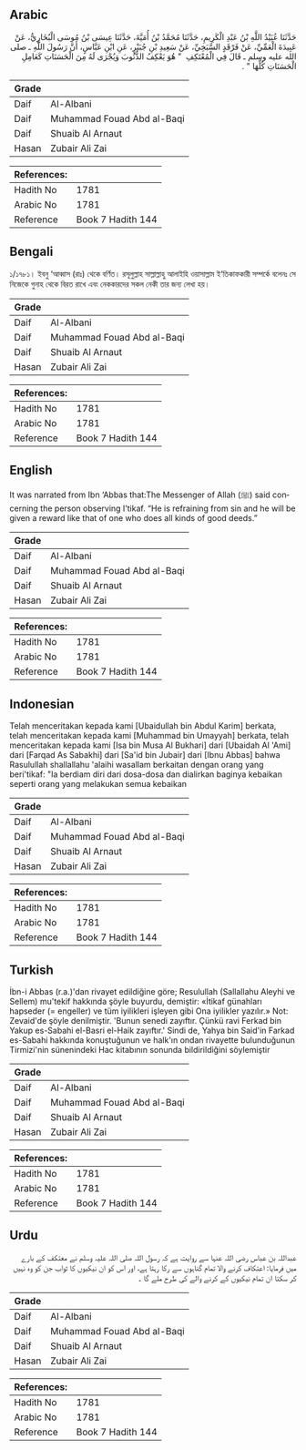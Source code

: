 ## Arabic


<div dir="rtl" lang="ar" style={{fontSize:'larger',backgroundColor:'#f8f9fa',padding:20}}>
حَدَّثَنَا عُبَيْدُ اللَّهِ بْنُ عَبْدِ الْكَرِيمِ، حَدَّثَنَا مُحَمَّدُ بْنُ أُمَيَّةَ، حَدَّثَنَا عِيسَى بْنُ مُوسَى الْبُخَارِيُّ، عَنْ عَبِيدَةَ الْعَمِّيِّ، عَنْ فَرْقَدٍ السَّبَخِيِّ، عَنْ سَعِيدِ بْنِ جُبَيْرٍ، عَنِ ابْنِ عَبَّاسٍ، أَنَّ رَسُولَ اللَّهِ ـ صلى الله عليه وسلم ـ قَالَ فِي الْمُعْتَكِفِ ‏ "‏ هُوَ يَعْكِفُ الذُّنُوبَ وَيُجْرَى لَهُ مِنَ الْحَسَنَاتِ كَعَامِلِ الْحَسَنَاتِ كُلِّهَا ‏"‏ ‏.‏
</div>
<div style={{backgroundColor:'#f8f9fa',padding:20, marginBottom: 10}}><table> <thead> <tr> <th>Grade</th> <th></th> </tr> </thead> <tbody> <tr><td>Daif</td><td>Al-Albani</td></tr><tr><td>Daif</td><td>Muhammad Fouad Abd al-Baqi</td></tr><tr><td>Daif</td><td>Shuaib Al Arnaut</td></tr><tr><td>Hasan</td><td>Zubair Ali Zai</td></tr></tbody></table><table> <thead> <tr> <th>References:</th> <th></th> </tr> </thead> <tbody><tr><td>Hadith No</td><td>1781</td></tr><tr><td>Arabic No</td><td>1781</td></tr><tr><td>Reference</td><td>Book 7 Hadith 144</td></tr></tbody></table></div>

## Bengali


<div dir="ltr" lang="bn" style={{fontSize:'larger',backgroundColor:'#f8f9fa',padding:20}}>
১/১৭৮১। ইবনু ‘আব্বাস (রাঃ) থেকে বর্ণিত। রসূলুল্লাহ সাল্লাল্লাহু আলাইহি ওয়াসাল্লাম ই‘তিকাফকারী সম্পর্কে বলেনঃ সে নিজেকে গুনাহ থেকে বিরত রাখে এবং নেককারদের সকল নেকী তার জন্য লেখা হয়।
</div>
<div style={{backgroundColor:'#f8f9fa',padding:20, marginBottom: 10}}><table> <thead> <tr> <th>Grade</th> <th></th> </tr> </thead> <tbody> <tr><td>Daif</td><td>Al-Albani</td></tr><tr><td>Daif</td><td>Muhammad Fouad Abd al-Baqi</td></tr><tr><td>Daif</td><td>Shuaib Al Arnaut</td></tr><tr><td>Hasan</td><td>Zubair Ali Zai</td></tr></tbody></table><table> <thead> <tr> <th>References:</th> <th></th> </tr> </thead> <tbody><tr><td>Hadith No</td><td>1781</td></tr><tr><td>Arabic No</td><td>1781</td></tr><tr><td>Reference</td><td>Book 7 Hadith 144</td></tr></tbody></table></div>

## English


<div dir="ltr" lang="en" style={{fontSize:'larger',backgroundColor:'#f8f9fa',padding:20}}>
It was narrated from Ibn ‘Abbas that:The Messenger of Allah (ﷺ) said concerning the person observing I’tikaf. “He is refraining from sin and he will be given a reward like that of one who does all kinds of good deeds.”
</div>
<div style={{backgroundColor:'#f8f9fa',padding:20, marginBottom: 10}}><table> <thead> <tr> <th>Grade</th> <th></th> </tr> </thead> <tbody> <tr><td>Daif</td><td>Al-Albani</td></tr><tr><td>Daif</td><td>Muhammad Fouad Abd al-Baqi</td></tr><tr><td>Daif</td><td>Shuaib Al Arnaut</td></tr><tr><td>Hasan</td><td>Zubair Ali Zai</td></tr></tbody></table><table> <thead> <tr> <th>References:</th> <th></th> </tr> </thead> <tbody><tr><td>Hadith No</td><td>1781</td></tr><tr><td>Arabic No</td><td>1781</td></tr><tr><td>Reference</td><td>Book 7 Hadith 144</td></tr></tbody></table></div>

## Indonesian


<div dir="ltr" lang="id" style={{fontSize:'larger',backgroundColor:'#f8f9fa',padding:20}}>
Telah menceritakan kepada kami [Ubaidullah bin Abdul Karim] berkata, telah menceritakan kepada kami [Muhammad bin Umayyah] berkata, telah menceritakan kepada kami [Isa bin Musa Al Bukhari] dari [Ubaidah Al 'Ami] dari [Farqad As Sabakhi] dari [Sa'id bin Jubair] dari [Ibnu Abbas] bahwa Rasulullah shallallahu 'alaihi wasallam berkaitan dengan orang yang beri'tikaf: "Ia berdiam diri dari dosa-dosa dan dialirkan baginya kebaikan seperti orang yang melakukan semua kebaikan
</div>
<div style={{backgroundColor:'#f8f9fa',padding:20, marginBottom: 10}}><table> <thead> <tr> <th>Grade</th> <th></th> </tr> </thead> <tbody> <tr><td>Daif</td><td>Al-Albani</td></tr><tr><td>Daif</td><td>Muhammad Fouad Abd al-Baqi</td></tr><tr><td>Daif</td><td>Shuaib Al Arnaut</td></tr><tr><td>Hasan</td><td>Zubair Ali Zai</td></tr></tbody></table><table> <thead> <tr> <th>References:</th> <th></th> </tr> </thead> <tbody><tr><td>Hadith No</td><td>1781</td></tr><tr><td>Arabic No</td><td>1781</td></tr><tr><td>Reference</td><td>Book 7 Hadith 144</td></tr></tbody></table></div>

## Turkish


<div dir="ltr" lang="tr" style={{fontSize:'larger',backgroundColor:'#f8f9fa',padding:20}}>
İbn-i Abbas (r.a.)'dan rivayet edildiğine göre; Resulullah (Sallallahu Aleyhi ve Sellem) mu'tekif hakkında şöyle buyurdu, demiştir: «İtikaf günahları hapseder (= engeller) ve tüm iyilikleri işleyen gibi Ona iyilikler yazılır.» Not: Zevaid'de şöyle denilmiştir. 'Bunun senedi zayıftır. Çünkü ravi Ferkad bin Yakup es-Sabahi el-Basri el-Haik zayıftır.' Sindi de, Yahya bin Said'in Farkad es-Sabahi hakkında konuştuğunun ve halk'ın ondan rivayette bulunduğunun Tirmizi'nin sünenindeki Hac kitabının sonunda bildirildiğini söylemiştir
</div>
<div style={{backgroundColor:'#f8f9fa',padding:20, marginBottom: 10}}><table> <thead> <tr> <th>Grade</th> <th></th> </tr> </thead> <tbody> <tr><td>Daif</td><td>Al-Albani</td></tr><tr><td>Daif</td><td>Muhammad Fouad Abd al-Baqi</td></tr><tr><td>Daif</td><td>Shuaib Al Arnaut</td></tr><tr><td>Hasan</td><td>Zubair Ali Zai</td></tr></tbody></table><table> <thead> <tr> <th>References:</th> <th></th> </tr> </thead> <tbody><tr><td>Hadith No</td><td>1781</td></tr><tr><td>Arabic No</td><td>1781</td></tr><tr><td>Reference</td><td>Book 7 Hadith 144</td></tr></tbody></table></div>

## Urdu


<div dir="rtl" lang="ur" style={{fontSize:'larger',backgroundColor:'#f8f9fa',padding:20}}>
عبداللہ بن عباس رضی اللہ عنہا سے روایت ہے کہ رسول اللہ صلی اللہ علیہ وسلم نے معتکف کے بارے میں فرمایا: اعتکاف کرنے والا تمام گناہوں سے رکا رہتا ہے، اور اس کو ان نیکیوں کا ثواب جن کو وہ نہیں کر سکتا ان تمام نیکیوں کے کرنے والے کی طرح ملے گا ۔
</div>
<div style={{backgroundColor:'#f8f9fa',padding:20, marginBottom: 10}}><table> <thead> <tr> <th>Grade</th> <th></th> </tr> </thead> <tbody> <tr><td>Daif</td><td>Al-Albani</td></tr><tr><td>Daif</td><td>Muhammad Fouad Abd al-Baqi</td></tr><tr><td>Daif</td><td>Shuaib Al Arnaut</td></tr><tr><td>Hasan</td><td>Zubair Ali Zai</td></tr></tbody></table><table> <thead> <tr> <th>References:</th> <th></th> </tr> </thead> <tbody><tr><td>Hadith No</td><td>1781</td></tr><tr><td>Arabic No</td><td>1781</td></tr><tr><td>Reference</td><td>Book 7 Hadith 144</td></tr></tbody></table></div>